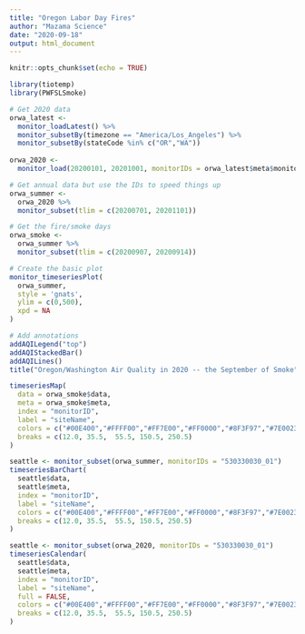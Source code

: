 ```yaml
---
title: "Oregon Labor Day Fires"
author: "Mazama Science"
date: "2020-09-18"
output: html_document
---
```


```r
knitr::opts_chunk$set(echo = TRUE)
```

```r
library(tiotemp)
library(PWFSLSmoke)
```

```r
# Get 2020 data
orwa_latest <-
  monitor_loadLatest() %>%
  monitor_subsetBy(timezone == "America/Los_Angeles") %>%
  monitor_subsetBy(stateCode %in% c("OR","WA"))
  
orwa_2020 <- 
  monitor_load(20200101, 20201001, monitorIDs = orwa_latest$meta$monitorID)

# Get annual data but use the IDs to speed things up
orwa_summer <-
  orwa_2020 %>%
  monitor_subset(tlim = c(20200701, 20201101))

# Get the fire/smoke days
orwa_smoke <-
  orwa_summer %>%
  monitor_subset(tlim = c(20200907, 20200914))
```

```r
# Create the basic plot
monitor_timeseriesPlot(
  orwa_summer,
  style = 'gnats',
  ylim = c(0,500),
  xpd = NA
)

# Add annotations
addAQILegend("top")
addAQIStackedBar()
addAQILines()
title("Oregon/Washington Air Quality in 2020 -- the September of Smoke")
```

```r
timeseriesMap(
  data = orwa_smoke$data,
  meta = orwa_smoke$meta,
  index = "monitorID",
  label = "siteName",
  colors = c("#00E400","#FFFF00","#FF7E00","#FF0000","#8F3F97","#7E0023"),
  breaks = c(12.0, 35.5,  55.5, 150.5, 250.5)
)
```

```r
seattle <- monitor_subset(orwa_summer, monitorIDs = "530330030_01")
timeseriesBarChart(
  seattle$data, 
  seattle$meta,
  index = "monitorID",
  label = "siteName",
  colors = c("#00E400","#FFFF00","#FF7E00","#FF0000","#8F3F97","#7E0023"),
  breaks = c(12.0, 35.5,  55.5, 150.5, 250.5)
)
```

```r
seattle <- monitor_subset(orwa_2020, monitorIDs = "530330030_01")
timeseriesCalendar(
  seattle$data, 
  seattle$meta,
  index = "monitorID",
  label = "siteName",
  full = FALSE,
  colors = c("#00E400","#FFFF00","#FF7E00","#FF0000","#8F3F97","#7E0023"),
  breaks = c(12.0, 35.5,  55.5, 150.5, 250.5)
)
```
